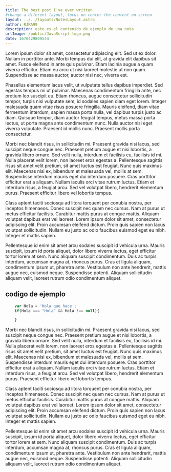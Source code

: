 ```yaml
---
title: The best post I've ever written
#change a diferent layout, focus on center the content on screen
layout: ../../layouts/NotesLayout.astro
author: RJRA99
description: este es el contenido de ejemplo de una nota
urlImage: /public/JavaScript-logo.png
date: 1676429809544
---
```



Lorem ipsum dolor sit amet, consectetur adipiscing elit. Sed ut ex dolor. Nullam in porttitor ante. Morbi tempus dui elit, at gravida elit dapibus sit amet. Fusce eleifend in ante quis pulvinar. Etiam lacinia augue a quam viverra efficitur. Etiam eu arcu ut nisi laoreet molestie ut non quam. Suspendisse ac massa auctor, auctor nisi nec, viverra est.

Phasellus elementum lacus velit, ut vulputate tellus dapibus imperdiet. Sed egestas tempus mi ut pulvinar. Maecenas condimentum fringilla ante, nec pretium leo suscipit eu. Etiam rhoncus, augue consectetur sollicitudin tempor, turpis nisi vulputate sem, id sodales sapien diam eget lorem. Integer malesuada quam vitae risus posuere fringilla. Mauris eleifend, diam vitae fermentum interdum, sapien massa porta nulla, vel dapibus turpis justo ac diam. Quisque tempor, diam auctor feugiat tempus, metus massa porta lectus, ut porta magna ante condimentum nunc. Nulla auctor nisi eget viverra vulputate. Praesent id mollis nunc. Praesent mollis porta consectetur.

Morbi nec blandit risus, in sollicitudin mi. Praesent gravida nisi lacus, sed suscipit neque congue nec. Praesent pretium augue et nisi lobortis, a gravida libero ornare. Sed velit nulla, interdum et facilisis eu, facilisis id mi. Nulla placerat velit lorem, non laoreet eros egestas a. Pellentesque sagittis risus sit amet velit pretium, sit amet luctus est feugiat. Nunc quis maximus elit. Maecenas nisi ex, bibendum et malesuada vel, mollis at sem. Suspendisse interdum mauris eget dui interdum posuere. Cras porttitor efficitur erat a aliquam. Nullam iaculis orci vitae rutrum luctus. Etiam et interdum risus, a feugiat arcu. Sed vel volutpat libero, hendrerit elementum purus. Praesent efficitur libero vel lobortis tempus.

Class aptent taciti sociosqu ad litora torquent per conubia nostra, per inceptos himenaeos. Donec suscipit nec quam nec cursus. Nam at purus ut metus efficitur facilisis. Curabitur mattis purus at congue mattis. Aliquam volutpat dapibus erat vel laoreet. Lorem ipsum dolor sit amet, consectetur adipiscing elit. Proin accumsan eleifend dictum. Proin quis sapien non lacus volutpat sollicitudin. Nullam eu justo ac odio faucibus euismod eget eu nibh. Integer et mattis sapien.

Pellentesque id enim sit amet arcu sodales suscipit id vehicula urna. Mauris suscipit, ipsum id porta aliquet, dolor libero viverra lectus, eget efficitur tortor lorem at sem. Nunc aliquam suscipit condimentum. Duis ac turpis interdum, accumsan magna at, rhoncus purus. Cras et ligula aliquam, condimentum ipsum ut, pharetra ante. Vestibulum non ante hendrerit, mattis augue nec, euismod neque. Suspendisse potenti. Aliquam sollicitudin aliquam velit, laoreet rutrum odio condimentum aliquet.

## codigo de ejemplo

```javaScript
    var Hola = 'Hola que hace';
    if(Hola === "Hola" && Hola !== null){

    }
```

Morbi nec blandit risus, in sollicitudin mi. Praesent gravida nisi lacus, sed suscipit neque congue nec. Praesent pretium augue et nisi lobortis, a gravida libero ornare. Sed velit nulla, interdum et facilisis eu, facilisis id mi. Nulla placerat velit lorem, non laoreet eros egestas a. Pellentesque sagittis risus sit amet velit pretium, sit amet luctus est feugiat. Nunc quis maximus elit. Maecenas nisi ex, bibendum et malesuada vel, mollis at sem. Suspendisse interdum mauris eget dui interdum posuere. Cras porttitor efficitur erat a aliquam. Nullam iaculis orci vitae rutrum luctus. Etiam et interdum risus, a feugiat arcu. Sed vel volutpat libero, hendrerit elementum purus. Praesent efficitur libero vel lobortis tempus.

Class aptent taciti sociosqu ad litora torquent per conubia nostra, per inceptos himenaeos. Donec suscipit nec quam nec cursus. Nam at purus ut metus efficitur facilisis. Curabitur mattis purus at congue mattis. Aliquam volutpat dapibus erat vel laoreet. Lorem ipsum dolor sit amet, consectetur adipiscing elit. Proin accumsan eleifend dictum. Proin quis sapien non lacus volutpat sollicitudin. Nullam eu justo ac odio faucibus euismod eget eu nibh. Integer et mattis sapien.

Pellentesque id enim sit amet arcu sodales suscipit id vehicula urna. Mauris suscipit, ipsum id porta aliquet, dolor libero viverra lectus, eget efficitur tortor lorem at sem. Nunc aliquam suscipit condimentum. Duis ac turpis interdum, accumsan magna at, rhoncus purus. Cras et ligula aliquam, condimentum ipsum ut, pharetra ante. Vestibulum non ante hendrerit, mattis augue nec, euismod neque. Suspendisse potenti. Aliquam sollicitudin aliquam velit, laoreet rutrum odio condimentum aliquet.
